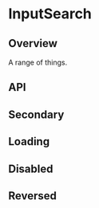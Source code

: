 
<Meta of={InputSearchStories} />

# InputSearch

<ResourceLinks
  sourceCode="https://github.com/cultureamp/kaizen-design-system/tree/main/packages/components/src/Input/InputSearch"
  className="!mb-8"
/>

<KaioNotification />

<Installation
  installCommand="yarn add @kaizen/components"
  importStatement='import { InputSearch } from "@kaizen/components"'
/>

## Overview

A range of things.

<Canvas of={InputSearchStories.Playground} />
<Controls of={InputSearchStories.Playground} />

## API

## Secondary

<Canvas of={InputSearchStories.Secondary} />

## Loading

<Canvas of={InputSearchStories.Loading} />

## Disabled

<Canvas of={InputSearchStories.Disabled} />

## Reversed

<Canvas of={InputSearchStories.Reversed} />

